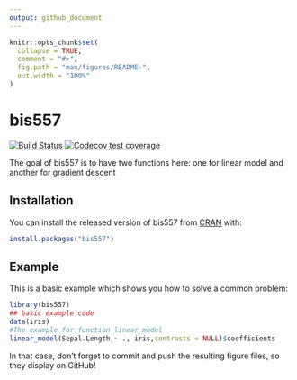 ```yaml
---
output: github_document
---
```


<!-- README.md is generated from README.Rmd. Please edit that file -->

```r
knitr::opts_chunk$set(
  collapse = TRUE,
  comment = "#>",
  fig.path = "man/figures/README-",
  out.width = "100%"
)
```

# bis557

<!-- badges: start -->
[![Build Status](https://travis-ci.com/wuyinfeistella/bis555.svg?branch=master)](https://travis-ci.com/wuyinfeistella/bis555)
[![Codecov test coverage](https://codecov.io/gh/wuyinfeistella/bis555/branch/master/graph/badge.svg)](https://codecov.io/gh/wuyinfeistella/bis555?branch=master)
<!-- badges: end -->

The goal of bis557 is to have two functions here: one for linear model and another for gradient descent

## Installation

You can install the released version of bis557 from [CRAN](https://CRAN.R-project.org) with:

``` r
install.packages("bis557")
```

## Example

This is a basic example which shows you how to solve a common problem:

```r
library(bis557)
## basic example code
data(iris)
#The example for function linear_model
linear_model(Sepal.Length ~ ., iris,contrasts = NULL)$coefficients
```





In that case, don't forget to commit and push the resulting figure files, so they display on GitHub!
